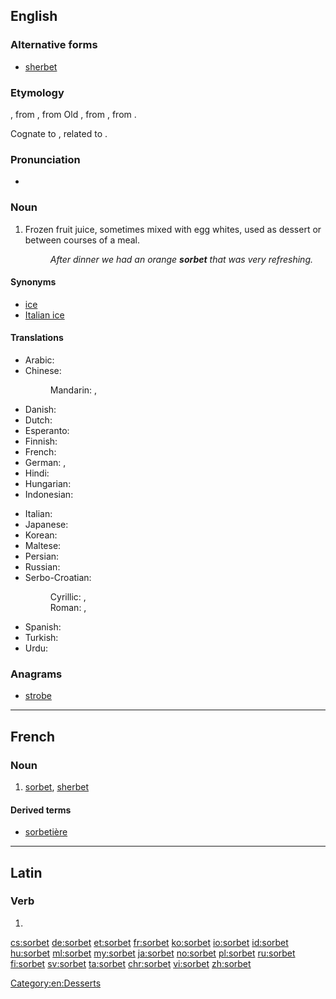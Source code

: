 {{also|Sorbet}}
==English==

===Alternative forms===
* [[sherbet]]

===Etymology===
{{etyl|fr|en}} {{term|sorbet|lang=fr}}, from {{etyl|frm|en}}, from Old {{etyl|it|en}} {{term|sorbetto|lang=it}}, from {{etyl|tr|en}} {{term|şerbet|lang=tr}}, from {{etyl|ar|en}} {{term|شربة||drink|lang=ar}}.

Cognate to {{term|sherbet}}, related to {{term|syrup}}.

===Pronunciation===
* {{a|Canada}} {{IPA|/ˈʃərbət/|/ˈʃərbərt/|/ˌsɔrˈbeɪ/}}

===Noun===
{{en-noun}}

# Frozen fruit juice, sometimes mixed with egg whites, used as dessert or between courses of a meal.
#: ''After dinner we had an orange '''sorbet''' that was very refreshing.''

====Synonyms====
* [[ice]]
* [[Italian ice]]

====Translations====
{{trans-top|frozen fruit juice}}
* Arabic: {{t-|ar|شربة|f|tr=shárba}}
* Chinese:
*: Mandarin: {{t|cmn|冰糕|tr=bīnggāo|sc=Hani}}, {{t|cmn|果汁冰糕|tr=guǒzhī bīnggāo|sc=Hani}}
* Danish: {{t-|da|sorbet}}
* Dutch: {{t-|nl|sorbet|n}}
* Esperanto: {{t-|eo|ŝorbeto}}
* Finnish: {{t-|fi|jäädyke}}
* French: {{t+|fr|sorbet|f}}
* German: {{t+|de|Fruchteis|n}}, {{t+|de|Sorbet|n}}
* Hindi: {{t-|hi|शर्बत|tr=śarbat}}
* Hungarian: {{t+|hu|sörbet}}
* Indonesian: {{t+|id|sorbet}}
{{trans-mid}}
* Italian: {{t+|it|sorbetto|m}}
* Japanese: {{t-|ja|シャーベット|tr=shābetto}}
* Korean: {{t+|ko|셔벗|tr=syeobeot|sc=Hang}}
* Maltese: {{t-|mt|sorbè}}
* Persian: {{t+|fa|شربت|tr=šarbat}}
* Russian: {{t+|ru|шербет|m|tr=šerbét}}
* Serbo-Croatian:
*: Cyrillic: {{t-|sh|шербе|n|sc=Cyrl}}, {{t-|sh|шербет|m|sc=Cyrl}}
*: Roman: {{t-|sh|šerbe|n}}, {{t-|sh|šerbet|m}}
* Spanish: {{t+|es|sorbete|m}}
* Turkish: {{t+|tr|şerbet}}
* Urdu: {{t-|ur|شربت|tr=śarbat}}
{{trans-bottom}}

===Anagrams===
* [[strobe#English|strobe]]

[[Category:en:Desserts]]

----

==French==

===Noun===
{{fr-noun|m}}

# [[sorbet#English|sorbet]], [[sherbet]]

====Derived terms====
* [[sorbetière]]

----

==Latin==

===Verb===
{{la-verb-form|sorbet}}

# {{conjugation of|sorbeō||3|s|pres|act|ind|lang=la}}

[[cs:sorbet]]
[[de:sorbet]]
[[et:sorbet]]
[[fr:sorbet]]
[[ko:sorbet]]
[[io:sorbet]]
[[id:sorbet]]
[[hu:sorbet]]
[[ml:sorbet]]
[[my:sorbet]]
[[ja:sorbet]]
[[no:sorbet]]
[[pl:sorbet]]
[[ru:sorbet]]
[[fi:sorbet]]
[[sv:sorbet]]
[[ta:sorbet]]
[[chr:sorbet]]
[[vi:sorbet]]
[[zh:sorbet]]